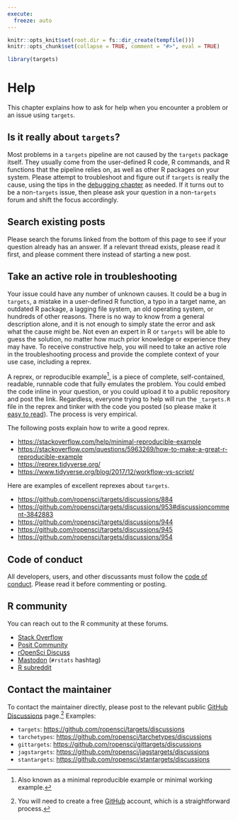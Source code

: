 ```yaml
---
execute:
  freeze: auto
---
```


```r
knitr::opts_knit$set(root.dir = fs::dir_create(tempfile()))
knitr::opts_chunk$set(collapse = TRUE, comment = "#>", eval = TRUE)
```

```r
library(targets)
```

# Help {#help}

This chapter explains how to ask for help when you encounter a problem or an issue using `targets`.

## Is it really about `targets`?

Most problems in a `targets` pipeline are not caused by the `targets` package itself. They usually come from the user-defined R code, R commands, and R functions that the pipeline relies on, as well as other R packages on your system. Please attempt to troubleshoot and figure out if `targets` is really the cause, using the tips in the [debugging chapter](#debugging) as needed. If it turns out to be a non-`targets` issue, then please ask your question in a non-`targets` forum and shift the focus accordingly.

## Search existing posts

Please search the forums linked from the bottom of this page to see if your question already has an answer. If a relevant thread exists, please read it first, and please comment there instead of starting a new post.

## Take an active role in troubleshooting

Your issue could have any number of unknown causes. It could be a bug in `targets`, a mistake in a user-defined R function, a typo in a target name, an outdated R package, a lagging file system, an old operating system, or hundreds of other reasons. There is no way to know from a general description alone, and it is not enough to simply state the error and ask what the cause might be. Not even an expert in R or `targets` will be able to guess the solution, no matter how much prior knowledge or experience they may have. To receive constructive help, you will need to take an active role in the troubleshooting process and provide the complete context of your use case, including a reprex.

A reprex, or reproducible example^[Also known as a minimal reproducible example or minimal working example.], is a piece of complete, self-contained, readable, runnable code that fully emulates the problem. You could embed the code inline in your question, or you could upload it to a public repository and post the link. Regardless, everyone trying to help will run the `_targets.R` file in the reprex and tinker with the code you posted (so please make it [easy to read](https://style.tidyverse.org/)). The process is very empirical.

The following posts explain how to write a good reprex.

  * <https://stackoverflow.com/help/minimal-reproducible-example>
  * <https://stackoverflow.com/questions/5963269/how-to-make-a-great-r-reproducible-example>
  * <https://reprex.tidyverse.org/>
  * <https://www.tidyverse.org/blog/2017/12/workflow-vs-script/>

Here are examples of excellent reprexes about `targets`.

  * <https://github.com/ropensci/targets/discussions/884>
  * <https://github.com/ropensci/targets/discussions/953#discussioncomment-3842883>
  * <https://github.com/ropensci/targets/discussions/944>
  * <https://github.com/ropensci/targets/discussions/945>
  * <https://github.com/ropensci/targets/discussions/954>

## Code of conduct

All developers, users, and other discussants must follow the [code of conduct](https://ropensci.org/code-of-conduct/). Please read it before commenting or posting.

## R community

You can reach out to the R community at these forums.

* [Stack Overflow](https://stackoverflow.com/)
* [Posit Community](https://community.rstudio.com/)
* [rOpenSci Discuss](https://discuss.ropensci.org)
* [Mastodon](https://mastodon.social) (`#rstats` hashtag)
* [R subreddit](https://www.reddit.com/r/rstats/)

## Contact the maintainer

To contact the maintainer directly, please post to the relevant public [GitHub Discussions](https://github.com/features/discussions) page.^[You will need to create a free [GitHub](https://github.com/) account, which is a straightforward process.] Examples:

* `targets`: <https://github.com/ropensci/targets/discussions>
* `tarchetypes`: <https://github.com/ropensci/tarchetypes/discussions>
* `gittargets`: <https://github.com/ropensci/gittargets/discussions>
* `jagstargets`: <https://github.com/ropensci/jagstargets/discussions>
* `stantargets`: <https://github.com/ropensci/stantargets/discussions>
